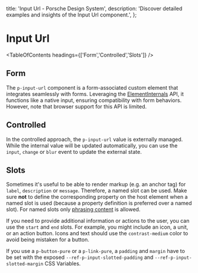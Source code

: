 
  title: 'Input Url - Porsche Design System',
  description: 'Discover detailed examples and insights of the Input Url component.',
};

# Input Url <ComponentStatus tagName="p-input-url"></ComponentStatus>

<TableOfContents headings={['Form','Controlled','Slots']} />

## Form

The `p-input-url` component is a form-associated custom element that integrates seamlessly with forms. Leveraging the
[ElementInternals](https://developer.mozilla.org/en-US/docs/Web/API/ElementInternals) API, it functions like a native
input, ensuring compatibility with form behaviors. However, note that browser support for this API is limited.

<ComponentExample codeSample={inputUrlExample} />

## Controlled

In the controlled approach, the `p-input-url` value is externally managed. While the internal value will be updated
automatically, you can use the `input`, `change` or `blur` event to update the external state.

<ComponentExample codeSample={inputUrlExampleControlled} />

## Slots

Sometimes it's useful to be able to render markup (e.g. an anchor tag) for `label`, `description` or `message`.
Therefore, a named slot can be used. Make sure **not** to define the corresponding property on the host element when a
named slot is used (because a property definition is preferred over a named slot). For named slots only
[phrasing content](https://developer.mozilla.org/en-US/docs/Web/Guide/HTML/Content_categories#Phrasing_content) is
allowed.

If you need to provide additional information or actions to the user, you can use the `start` and `end` slots. For
example, you might include an icon, a unit, or an action button. Icons and text should use the `contrast-medium` color
to avoid being mistaken for a button.

If you use a `p-button-pure` or a `p-link-pure`, a `padding` and `margin` have to be set with the exposed
`--ref-p-input-slotted-padding` and `--ref-p-input-slotted-margin` CSS Variables.

<ComponentStory story={inputUrlStorySlots} />
